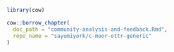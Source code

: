 
```r
library(cow)
```




<!--Community analysis and feedback -->

```r
cow::borrow_chapter(
  doc_path = "community-analysis-and-feedback.Rmd",
  repo_name = "sayumiyork/c-moor-ottr-generic"
)
```

